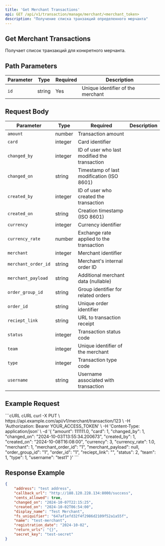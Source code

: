 ```yaml
---
title: 'Get Merchant Transactions'
api: GET /api/v1/transaction/manage/merchant/<merchant_token>
description: "Получение списка транзакций определенного мерчанта"
---
```


## Get Merchant Transactions
Получает список транзакций для конкретного мерчанта.


## Path Parameters

| Parameter | Type | Required | Description |
|----------|-------|----------|-------------|
| ```id```  | string  | Yes  | Unique identifier of the merchant |

## Request Body

| Parameter | Type | Required | Description |
|----------|-------|----------|-------------|
| ```amount``` | number  | Transaction amount |
| ```card``` | integer  | Card identifier |
| ```changed_by``` | integer  | ID of user who last modified the transaction |
| ```changed_on``` | string  | Timestamp of last modification (ISO 8601) |
| ```created_by``` | integer  | ID of user who created the transaction |
| ```created_on``` | string | Creation timestamp (ISO 8601) |
| ```currency``` | integer | Currency identifier |
| ```currency_rate``` | number | Exchange rate applied to the transaction |
| ```merchant```  | integer | Merchant identifier |
| ```merchant_order_id``` | string | Merchant's internal order ID |
| ```merchant_payload``` | string  | Additional merchant data (nullable) |
| ```order_group_id```  | string | Group identifier for related orders |
| ```order_id```  | string | Unique order identifier |
| ```reciept_link```  | string | URL to transaction receipt |
| ```status```  | integer | Transaction status code |
| ```team```  | integer | Unique identifier of the merchant |
| ```type```  | integer | Transaction type code |
| ```username```  | string | Username associated with transaction |

## Example Request

<CodeGroup>
```cURL cURL
curl -X PUT \
  https://api.example.com/api/v1/merchant/transaction/123 \
  -H 'Authorization: Bearer YOUR_ACCESS_TOKEN' \
  -H 'Content-Type: application/json' \
  -d '{
    "amount": 111111.0,
    "card": 1,
    "changed_by": 1,
    "changed_on": "2024-10-03T13:55:34.200673",
    "created_by": 1,
    "created_on": "2024-10-08T16:08:00",
    "currency": 3,
    "currency_rate": 1.0,
    "merchant": 1,
    "merchant_order_id": "1",
    "merchant_payload": null,
    "order_group_id": "1",
    "order_id": "1",
    "reciept_link": "",
    "status": 2,
    "team": 1,
    "type": 1,
    "username": "test1"
}'
```
</CodeGroup>

## Response Example
```json
{
    "address": "test address",
    "callback_url": "http://188.120.228.134:8000/success",
    "cents_allowed": true,
    "changed_on": "2024-10-07T22:15:25",
    "created_on": "2024-10-02T06:54:00",
    "display_name": "Test Merchant",
    "fs_uniquifier": "647af1efd32f4f2986d2109f52a1a55f",
    "name": "test-merchant",
    "registration_date": "2024-10-02",
    "return_urls": "{}",
    "secret_key": "test-secret"
}
```
